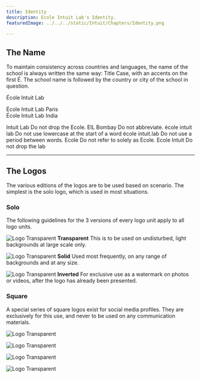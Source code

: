 ```yaml
---
title: Identity
description: Ecole Intuit Lab's Identity.
featuredImage: ../../../static/Intuit/Chapters/Identity.png

---
```


## The Name

To maintain consistency across countries and languages, the name of the school is always written the same way: Title Case, with an accents on the first É. The school name is followed by the country or city of the school in question.

<BrandRule do={true} Background={true}>  
École Intuit Lab
</BrandRule>

<BrandRule do={true} Background={true}> École Intuit Lab Paris</BrandRule>  
<BrandRule do={true} Background={true}>École Intuit Lab India</BrandRule>    

<Grid gap={2} columns={2}>
<BrandRule do={false} > Intuit Lab</BrandRule>   
<BrandBox color='#828282'>Do not drop the Ecole.</BrandBox>
</Grid>

<Grid gap={2} columns={2}>
<BrandRule do={false} > EIL Bombay</BrandRule>   
<BrandBox color='#828282'>Do not abbreviate.</BrandBox>
</Grid>

<Grid gap={2} columns={2}>
<BrandRule do={false} > école intuit lab</BrandRule>   
<BrandBox color='#828282'> Do not use lowercase at the start of a word</BrandBox>
</Grid>

<Grid gap={2} columns={2}>
<BrandRule do={false} > école intuit.lab</BrandRule>   
<BrandBox color='#828282'>Do not use a period between words. </BrandBox>
</Grid>

<Grid gap={2} columns={2}>
<BrandRule do={false} > Ecole</BrandRule>   
<BrandBox color='#828282'> Do not refer to solely as Ecole. </BrandBox>
</Grid>

<Grid gap={2} columns={2}>
<BrandRule do={false}  > Ecole Intuit</BrandRule>   
<BrandBox color='#828282'> Do not drop the lab </BrandBox>
</Grid>

---

## The Logos

The various editions of the logos are to be used based on scenario. The simplest is the solo logo, which is used in most situations.

### Solo

The following guidelines for the 3 versions of every logo unit apply to all logo units.

<Grid columns={3}>

<BrandBox>

![Logo Transparent](../../../static/Intuit/Logo/LogoTransparent.png)
**Transparent**
This is to be used on undisturbed, light backgrounds at large scale only.
</BrandBox>

<BrandBox>

![Logo Transparent](../../../static/Intuit/Logo/LogoSolid.png)
**Solid**
Used most frequently, on any range of backgrounds and at any size.
</BrandBox>

<BrandBox>

![Logo Transparent](../../../static/Intuit/Logo/LogoInverted.png)
**Inverted**
For exclusive use as a watermark on photos or videos, after the logo has already been presented.
</BrandBox>

</Grid>


### Square

A special series of square logos exist for social media profiles. They are exclusively for this use, and never to be used on any communication materials.

<Grid columns={4}>

<BrandBox>

![Logo Transparent](../../../static/Intuit/Logo/LogoSocial1.png)
</BrandBox>

<BrandBox>

![Logo Transparent](../../../static/Intuit/Logo/LogoSocial2.png)
</BrandBox>

<BrandBox>

![Logo Transparent](../../../static/Intuit/Logo/LogoSocial3.png)
</BrandBox>

<BrandBox>

![Logo Transparent](../../../static/Intuit/Logo/LogoSocial4.png)
</BrandBox>

</Grid>
